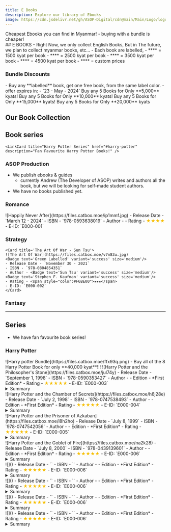 ```yaml
---
title: E Books
description: Explore our library of Ebooks
image: https://cdn.jsdelivr.net/gh/ASOP-Digital/cdn@main/Main/Logo/logo.png
---
```



<Aside type='tip'> 
   Cheapest Ebooks you can find in Myanmar!
    - buying with a bundle is cheaper!
 </Aside>
## E BOOKS
- Right Now, we only collect English Books, But in The future, we plan to collect myanmar books, etc...
- Each book are labelled, 
    - **<Badge text='blue label' variant='note' size='medium'/>** = 1500 kyat per book
    - **<Badge text='Green label' variant='success' size='medium'/>** = 2500 kyat per book
    - **<Badge text='Yellow label' variant='caution' size='medium'/>** = 3500 kyat per book 
    - **<Badge text='red label' variant='danger' size='medium'/>** = 4500 kyat per book
    - **<Badge text='Purple label' variant='tip' size='medium'/>** = custom prices


### Bundle Discounts
<CardGrid stagger>
<Card title='Buy 1 Get 1' icon='rocket'>
    <Badge text="LIMITED OFFER" variant="tip" />
    - Buy any **labelled** book, get one free book, from the same label color.
    - offer expires in: 
        - `23 - May - 2024`
</Card>

<Card title="Blue Bundle" icon="seti:favicon" >
    <Badge text="Popular" variant="note" />
    Buy any 5 <Badge text='blue labelled' variant='note' size='medium'/> Books for Only **5,000** kyats!
</Card>

<Card title="Green Bundle" icon="open-book">
    Buy any 5 <Badge text='Green Labelled' variant='success' size='medium'/> Books for Only **10,000** kyats!
</Card>

<Card title="Yellow Bundle" icon="document">
    Buy any 5 <Badge text='Yellow labelled' variant='caution' size='medium'/> Books for Only **15,000** kyats!
</Card>

<Card title="Red Bundle" icon="heart">
    Buy any 5 <Badge text='Red labelled' variant='danger' size='medium'/> Books for Only **20,000** kyats
</Card>

</CardGrid>


## Our Book Collection 
<LinkCard title='ASOP production' href="#asop-production" description='Our own published ebooks!'/>
<CardGrid>
    <LinkCard title='Romance' href="#romance" description=''/>
    <LinkCard title='Strategy' href="#strategy" description=''/>
    <LinkCard title='Fantsy' href="#fantsy" description=''/>

</CardGrid>

## Book series
    <LinkCard title="Harry Potter Series" href="#harry-potter" description="Fan Favourite Harry Potter Books!" />


### ASOP Production
- We publish ebooks & guides
    - currently Andrew (The Developer of ASOP) writes and authors all the book, but we will be looking for self-made student authors.
- We have no books published yet.


### Romance
<CardGrid>
    <Card title='Happily Never After - Lynn Painter'>
    ![Happily Never After](https://files.catbox.moe/ip1mmf.jpg)
    <Badge text='Popular' variant='note' size='medium'/><Badge text='Blue Labelled' variant='note' size='medium'/>
    - Release Date - `March 12 - 2024`
    - ISBN - `978-0593638019`
    - Author - <Badge text='Lynn Painter' variant='note' size='medium'/>
    - Rating - <span style="color:#F6BE00">★★★★</span>
    - E-ID: `E000-001`
    </Card>



</CardGrid>

### Strategy

<CardGrid>

    <Card title='The Art Of War - Sun Tsu'>
    ![The Art Of War](https://files.catbox.moe/v7n83u.jpg)
    <Badge text='Green Labelled' variant='success' size='medium'/>
    - Release Date - `November 30 - 2021`
    - ISBN - `978-0804854351`
    - Author - <Badge text='Sun Tsu' variant='success' size='medium'/><Badge text='Stephen F. Kaufman' variant='success' size='medium'/>
    - Rating - <span style="color:#F6BE00">★★★</span>
    - E-ID: `E000-002`
    </Card>
</CardGrid>


### Fantasy

---

## Series
- We have fan favourite book series!

### Harry Potter


<Card icon='rocket' title='Harry Potter Bundle | 40,000 Kyat'>
    <Badge variant="tip" text="Popular" size='large' />
    <Badge variant="danger" text="Fan-Favourite" size='large' />
    ![Harry potter Bundle](https://files.catbox.moe/ffx93q.png)
    - Buy all of the 8 Harry Potter Book for only **40,000 kyat**!!!
</Card>

<CardGrid>

<Card title="Harry Potter and the Philosopher's Stone">
    ![Harry Potter and the Philosopher's Stone](https://files.catbox.moe/jul74y)
    <Badge text='8000 Kyat' variant='tip' size='medium'/>
    - Release Date - `September 1, 1998`
    - ISBN - `978-0590353427`
    - Author - <Badge text='J.K. Rowling' variant='tip' size='medium'/>
    - Edition - *First Edition*
    - Rating - <span style="color:#F6BE00">★★★★★</span>
    - E-ID: `E000-003`
    <details>
        <summary>Summary</summary>
            Harry Potter has never even heard of Hogwarts when the letters start
             dropping on the doormat at number four, Privet Drive. Addressed 
             in green ink on yellowish parchment with a purple seal, 
             they are swiftly confiscated by his grisly aunt and uncle. Then,
              on Harry's eleventh birthday, a great beetle-eyed giant of a man
               called Rubeus Hagrid bursts in with some astonishing news: Harry
                Potter is a wizard, and he has a place at Hogwarts School of 
                Witchcraft and Wizardry. An incredible adventure is about to begin!
    </details>
</Card>


<Card title="Harry Potter and the Chamber of Secrets">
    ![Harry Potter and the Chamber of Secrets](https://files.catbox.moe/h6j28e)
    <Badge text='8000 Kyat' variant='tip' size='medium'/>
    - Release Date - `July 2, 1998`
    - ISBN - `978-0747538493`
    - Author - <Badge text='J.K. Rowling' variant='tip' size='medium'/>
    - Edition - *First Edition*
    - Rating - <span style="color:#F6BE00">★★★★★</span>
    - E-ID: `E000-004`
    <details>
        <summary>Summary</summary>
        Harry Potter's summer has included the worst birthday ever,
         doomy warnings from a house-elf called Dobby, and rescue from the Dursleys 
         by his friend Ron Weasley in a magical flying car! Back at Hogwarts School
          of Witchcraft And Wizardry for his second year, Harry hears strange whispers 
          echo through empty corridors - and then the attacks start. Students are found 
          as though turned to stone … Dobby's sinister predictions seem to be coming true.
    </details>
</Card>

<Card title="Harry Potter and the Prisoner of Azkaban">
    ![Harry Potter and the Prisoner of Azkaban](https://files.catbox.moe/l8h2ho)
    <Badge text='8000 Kyat' variant='tip' size='medium'/>
    - Release Date - `July 8, 1999`
    - ISBN - `978-0747542056`
    - Author - <Badge text='J.K. Rowling' variant='tip' size='medium'/>
    - Edition - *First Edition*
    - Rating - <span style="color:#F6BE00">★★★★★</span>
    - E-ID: `E000-005`
    <details>
        <summary>Summary</summary>
        When the Knight Bus crashes through the darkness and screeches to a halt 
        in front of him, it's the start of another far from ordinary year at 
        Hogwarts for Harry Potter. Sirius Black, escaped mass-murderer and 
        follower of Lord Voldemort, is on the run - and they say he is coming 
        after Harry. In his first ever Divination class, Professor Trelawney sees
         an omen of death in Harry's tea leaves... But perhaps most terrifying 
         of all are the Dementors patrolling the school grounds, with their 
         soul-sucking kiss.
    </details>
</Card>

<Card title="Harry Potter and the Goblet of Fire">
    ![Harry Potter and the Goblet of Fire](https://files.catbox.moe/na2k28)
    <Badge text='8000 Kyat' variant='tip' size='medium'/>
    - Release Date - `July 8, 2000`
    - ISBN - `978-0439139601`
    - Author - <Badge text='J.K. Rowling' variant='tip' size='medium'/>
    - Edition - *First Edition*
    - Rating - <span style="color:#F6BE00">★★★★★</span>
    - E-ID: `E000-006`
    <details>
        <summary>Summary</summary>
        The Triwizard Tournament is to be held at Hogwarts. 
        Only wizards who are over seventeen are allowed to enter – but
         that doesn’t stop Harry dreaming that he will win the competition.
          Then at Hallowe’en, when the Goblet of Fire makes its selection, 
          Harry is amazed to find his name is one of those that the magical
           cup picks out. He will face death-defying tasks, dragons and Dark
            wizards, but with the help of his best friends, Ron and Hermione,
             he might just make it through – alive!
    </details>
</Card>

<Card title="">
    ![]()
    <Badge text='8000 Kyat' variant='tip' size='medium'/>
    - Release Date - ``
    - ISBN - ``
    - Author - <Badge text='J.K. Rowling' variant='tip' size='medium'/>
    - Edition - *First Edition*
    - Rating - <span style="color:#F6BE00">★★★★★</span>
    - E-ID: `E000-006`
    <details>
        <summary>Summary</summary>
    </details>
</Card>

<Card title="">
    ![]()
    <Badge text='8000 Kyat' variant='tip' size='medium'/>
    - Release Date - ``
    - ISBN - ``
    - Author - <Badge text='J.K. Rowling' variant='tip' size='medium'/>
    - Edition - *First Edition*
    - Rating - <span style="color:#F6BE00">★★★★★</span>
    - E-ID: `E000-006`
    <details>
        <summary>Summary</summary>
    </details>
</Card>

<Card title="">
    ![]()
    <Badge text='8000 Kyat' variant='tip' size='medium'/>
    - Release Date - ``
    - ISBN - ``
    - Author - <Badge text='J.K. Rowling' variant='tip' size='medium'/>
    - Edition - *First Edition*
    - Rating - <span style="color:#F6BE00">★★★★★</span>
    - E-ID: `E000-006`
    <details>
        <summary>Summary</summary>
    </details>
</Card>

<Card title="">
    ![]()
    <Badge text='8000 Kyat' variant='tip' size='medium'/>
    - Release Date - ``
    - ISBN - ``
    - Author - <Badge text='J.K. Rowling' variant='tip' size='medium'/>
    - Edition - *First Edition*
    - Rating - <span style="color:#F6BE00">★★★★★</span>
    - E-ID: `E000-006`
    <details>
        <summary>Summary</summary>
    </details>
</Card>

</CardGrid>

